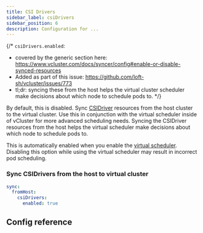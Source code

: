 ```yaml
---
title: CSI Drivers
sidebar_label: csiDrivers
sidebar_position: 6
description: Configuration for ...
---
```




{/*
`csiDrivers.enabled`:
- covered by the generic section here: https://www.vcluster.com/docs/syncer/config#enable-or-disable-synced-resources
- Added as part of this issue: https://github.com/loft-sh/vcluster/issues/773
- tl;dr: syncing these from the host helps the virtual cluster scheduler make decisions about which node to schedule pods to.
*/}

By default, this is disabled. Sync [CSIDriver](https://kubernetes.io/blog/2019/01/15/container-storage-interface-ga/) resources from the host cluster to the virtual cluster. Use this in conjunction with the virtual scheduler inside of vCluster for more advanced scheduling needs. Syncing the CSIDriver resources from the host helps the virtual scheduler make decisions about which node to schedule pods to.

This is automatically enabled when you enable the [virtual scheduler](/vcluster/vcluster-yaml/control-plane/deployment/advanced/virtual-scheduler). Disabling this option while using the virtual scheduler may result in incorrect pod scheduling.

### Sync CSIDrivers from the host to virtual cluster

```YAML
sync:
  fromHost:
    csiDrivers:
      enabled: true
```

## Config reference

<EnableSwitch/>
